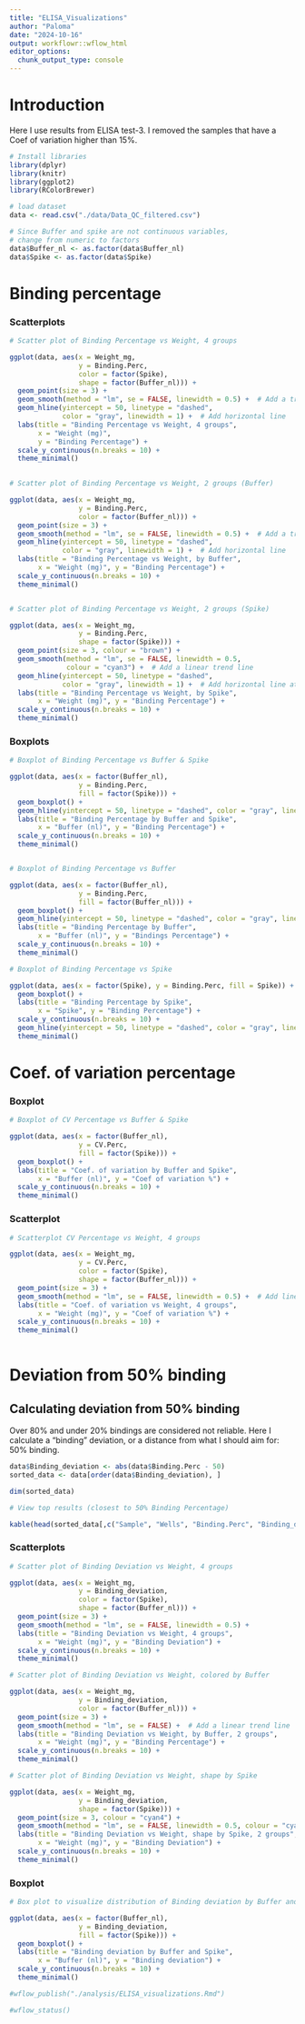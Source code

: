 ---
title: "ELISA_Visualizations"
author: "Paloma"
date: "2024-10-16"
output: workflowr::wflow_html
editor_options:
  chunk_output_type: console
---
# Introduction

Here I use results from ELISA test-3. I removed the samples that have a Coef of variation higher than 15%.

```{r echo = FALSE, warning = FALSE, message=FALSE}
# Install libraries
library(dplyr)
library(knitr)
library(ggplot2)
library(RColorBrewer)
```

```{r echo = FALSE}

# load dataset
data <- read.csv("./data/Data_QC_filtered.csv")

# Since Buffer and spike are not continuous variables, 
# change from numeric to factors
data$Buffer_nl <- as.factor(data$Buffer_nl)
data$Spike <- as.factor(data$Spike)

```


# Binding percentage
### Scatterplots
```{r message =FALSE}

# Scatter plot of Binding Percentage vs Weight, 4 groups

ggplot(data, aes(x = Weight_mg, 
                 y = Binding.Perc, 
                 color = factor(Spike), 
                 shape = factor(Buffer_nl))) +
  geom_point(size = 3) +
  geom_smooth(method = "lm", se = FALSE, linewidth = 0.5) +  # Add a trend line
  geom_hline(yintercept = 50, linetype = "dashed", 
             color = "gray", linewidth = 1) +  # Add horizontal line
  labs(title = "Binding Percentage vs Weight, 4 groups",
       x = "Weight (mg)", 
       y = "Binding Percentage") +
  scale_y_continuous(n.breaks = 10) +  
  theme_minimal()
 

# Scatter plot of Binding Percentage vs Weight, 2 groups (Buffer)

ggplot(data, aes(x = Weight_mg, 
                 y = Binding.Perc, 
                 color = factor(Buffer_nl))) +
  geom_point(size = 3) +
  geom_smooth(method = "lm", se = FALSE, linewidth = 0.5) +  # Add a trend line
  geom_hline(yintercept = 50, linetype = "dashed", 
             color = "gray", linewidth = 1) +  # Add horizontal line 
  labs(title = "Binding Percentage vs Weight, by Buffer",
       x = "Weight (mg)", y = "Binding Percentage") +
  scale_y_continuous(n.breaks = 10) +  
  theme_minimal()


# Scatter plot of Binding Percentage vs Weight, 2 groups (Spike)

ggplot(data, aes(x = Weight_mg, 
                 y = Binding.Perc, 
                 shape = factor(Spike))) +
  geom_point(size = 3, colour = "brown") +
  geom_smooth(method = "lm", se = FALSE, linewidth = 0.5, 
              colour = "cyan3") +  # Add a linear trend line
  geom_hline(yintercept = 50, linetype = "dashed",
             color = "gray", linewidth = 1) +  # Add horizontal line at y = 20
  labs(title = "Binding Percentage vs Weight, by Spike",
       x = "Weight (mg)", y = "Binding Percentage") +
  scale_y_continuous(n.breaks = 10) +  
  theme_minimal()


```

### Boxplots


```{r}

# Boxplot of Binding Percentage vs Buffer & Spike

ggplot(data, aes(x = factor(Buffer_nl), 
                 y = Binding.Perc, 
                 fill = factor(Spike))) +
  geom_boxplot() +
  geom_hline(yintercept = 50, linetype = "dashed", color = "gray", linewidth = 1) + 
  labs(title = "Binding Percentage by Buffer and Spike",
       x = "Buffer (nl)", y = "Binding Percentage") +
  scale_y_continuous(n.breaks = 10) +  
  theme_minimal()


# Boxplot of Binding Percentage vs Buffer

ggplot(data, aes(x = factor(Buffer_nl), 
                 y = Binding.Perc, 
                 fill = factor(Buffer_nl))) +
  geom_boxplot() +
  geom_hline(yintercept = 50, linetype = "dashed", color = "gray", linewidth = 1) + 
  labs(title = "Binding Percentage by Buffer",
       x = "Buffer (nl)", y = "Bindings Percentage") +
  scale_y_continuous(n.breaks = 10) +  
  theme_minimal()

# Boxplot of Binding Percentage vs Spike

ggplot(data, aes(x = factor(Spike), y = Binding.Perc, fill = Spike)) +
  geom_boxplot() +
  labs(title = "Binding Percentage by Spike",
       x = "Spike", y = "Binding Percentage") +
  scale_y_continuous(n.breaks = 10) +  
  geom_hline(yintercept = 50, linetype = "dashed", color = "gray", linewidth = 1) +
  theme_minimal()

```


# Coef. of variation percentage

### Boxplot
```{r}
# Boxplot of CV Percentage vs Buffer & Spike

ggplot(data, aes(x = factor(Buffer_nl), 
                 y = CV.Perc, 
                 fill = factor(Spike))) +
  geom_boxplot() +
  labs(title = "Coef. of variation by Buffer and Spike",
       x = "Buffer (nl)", y = "Coef of variation %") +
  scale_y_continuous(n.breaks = 10) +  
  theme_minimal()

```

### Scatterplot
```{r}

# Scatterplot CV Percentage vs Weight, 4 groups

ggplot(data, aes(x = Weight_mg, 
                 y = CV.Perc, 
                 color = factor(Spike), 
                 shape = factor(Buffer_nl))) +
  geom_point(size = 3) +
  geom_smooth(method = "lm", se = FALSE, linewidth = 0.5) +  # Add line
  labs(title = "Coef. of variation vs Weight, 4 groups",
       x = "Weight (mg)", y = "Coef of variation %") +
  scale_y_continuous(n.breaks = 10) +  
  theme_minimal()
 
```



# Deviation from 50% binding
## Calculating deviation from 50% binding

Over 80% and under 20% bindings are considered not reliable. Here I calculate a "binding" deviation, or a distance from what I should aim for: 50% binding. 
```{r}

data$Binding_deviation <- abs(data$Binding.Perc - 50)
sorted_data <- data[order(data$Binding_deviation), ]

dim(sorted_data)

# View top results (closest to 50% Binding Percentage)

kable(head(sorted_data[,c("Sample", "Wells", "Binding.Perc", "Binding_deviation")]))

```

### Scatterplots
```{r message=FALSE}

# Scatter plot of Binding Deviation vs Weight, 4 groups

ggplot(data, aes(x = Weight_mg, 
                 y = Binding_deviation, 
                 color = factor(Spike), 
                 shape = factor(Buffer_nl))) +
  geom_point(size = 3) +
  geom_smooth(method = "lm", se = FALSE, linewidth = 0.5) + 
  labs(title = "Binding Deviation vs Weight, 4 groups",
       x = "Weight (mg)", y = "Binding Deviation") +
  scale_y_continuous(n.breaks = 10) +  
  theme_minimal()

# Scatter plot of Binding Deviation vs Weight, colored by Buffer

ggplot(data, aes(x = Weight_mg, 
                 y = Binding_deviation, 
                 color = factor(Buffer_nl))) +
  geom_point(size = 3) +
  geom_smooth(method = "lm", se = FALSE) +  # Add a linear trend line
  labs(title = "Binding Deviation vs Weight, by Buffer, 2 groups",
       x = "Weight (mg)", y = "Binding Percentage") +
  scale_y_continuous(n.breaks = 10) +  
  theme_minimal()

# Scatter plot of Binding Deviation vs Weight, shape by Spike

ggplot(data, aes(x = Weight_mg, 
                 y = Binding_deviation, 
                 shape = factor(Spike))) +
  geom_point(size = 3, colour = "cyan4") + 
  geom_smooth(method = "lm", se = FALSE, linewidth = 0.5, colour = "cyan3") +  
  labs(title = "Binding Deviation vs Weight, shape by Spike, 2 groups",
       x = "Weight (mg)", y = "Binding Deviation") +
  scale_y_continuous(n.breaks = 10) +  
  theme_minimal()

```


### Boxplot
```{r message=FALSE}

# Box plot to visualize distribution of Binding deviation by Buffer and Spike

ggplot(data, aes(x = factor(Buffer_nl),
                 y = Binding_deviation, 
                 fill = factor(Spike))) +
  geom_boxplot() +
  labs(title = "Binding deviation by Buffer and Spike",
       x = "Buffer (nl)", y = "Binding deviation") +
  scale_y_continuous(n.breaks = 10) +  
  theme_minimal()


```

```{r echo = FALSE}


#wflow_publish("./analysis/ELISA_visualizations.Rmd")

#wflow_status()


```

